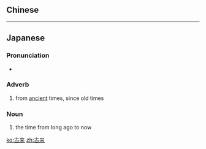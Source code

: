 {{also|古來}}
==Chinese==
{{zh-see|古來}}

----

==Japanese==
{{ja-kanjitab|こ|らい|yomi=o}}

===Pronunciation===
* {{ja-pron|こらい|yomi=o}}

===Adverb===
{{ja-pos|adverb|こらい|kyu=古來}}

# from [[ancient]] times, since old times

===Noun===
{{ja-noun|こらい|kyu=古來}}

# the time from long ago to now

[[ko:古来]]
[[zh:古来]]